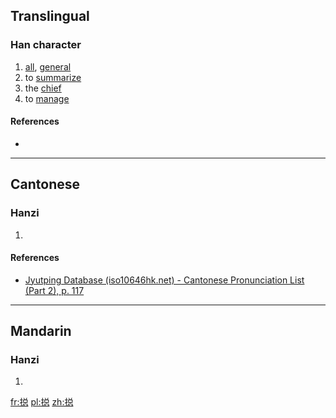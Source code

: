 {{also|總}}
==Translingual==

===Han character===
{{Han char|rn=64|rad=手|as=09|sn=12|four=|canj=手金口心 (QCRP)|ids=⿰[[扌]][[总]]}}

# [[all]], [[general]]
# to [[summarize]]
# the [[chief]]
# to [[manage]]

====References====
* {{Han ref|kx=0445.341|hdz=80025.160|uh=6403|ud=25603}}

----

==Cantonese==

===Hanzi===
{{yue-hanzi|jyut=[[zung2]]|y=jung2}}

# {{defn|lang=yue|sort=手09}}

====References====
*[http://www.iso10646hk.net/jp/document/download.jsp Jyutping Database (iso10646hk.net) - Cantonese Pronunciation List (Part 2), p. 117]

----

==Mandarin==

===Hanzi===
{{cmn-hanzi|pin=[[zǒng]] ([[zong3]]), [[chā]] ([[cha1]]), [[chuāi]] ([[chuai1]])|wg=tsung<sup>3</sup>, ch'a<sup>1</sup>, ch'uai<sup>1</sup>}}

# {{defn|lang=cmn|sort=手09}}

[[fr:搃]]
[[pl:搃]]
[[zh:搃]]